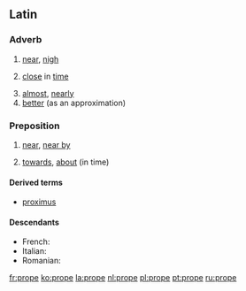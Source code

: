 ==Latin==

===Adverb===
{{la-adv|prope|propius||proximus}}

# [[near]], [[nigh]]
# {{figurative}} [[close]] in [[time]]
# [[almost]], [[nearly]]
# [[better]] (as an approximation)

===Preposition===
{{infl|la|preposition}}

# {{context|with accusative}} [[near]], [[near by]]
# {{figurative}} [[towards]], [[about]] (in time)

====Derived terms====
* [[proximus]]

====Descendants====
* French: {{l|fr|prochain}}
* Italian: {{l|it|prope}}
* Romanian: {{l|ro|aproape}}

[[fr:prope]]
[[ko:prope]]
[[la:prope]]
[[nl:prope]]
[[pl:prope]]
[[pt:prope]]
[[ru:prope]]